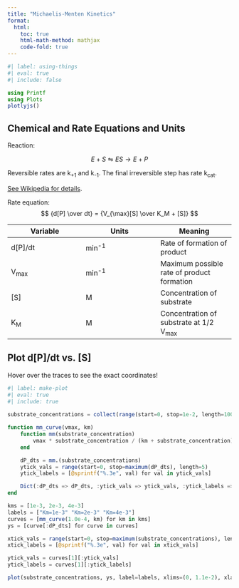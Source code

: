 ```yaml
---
title: "Michaelis-Menten Kinetics"
format:
  html:
    toc: true
    html-math-method: mathjax
    code-fold: true
---
```


```julia
#| label: using-things
#| eval: true
#| include: false

using Printf
using Plots
plotlyjs()
```

## Chemical and Rate Equations and Units

Reaction:

$$ E + S \leftrightharpoons ES \rightarrow E + P$$

Reversible rates are k<sub>+1</sub> and k<sub>-1</sub>. The final irreversible step has rate k<sub>cat</sub>.

[See Wikipedia for details](https://en.wikipedia.org/wiki/Michaelis%E2%80%93Menten_kinetics#Model).

Rate equation:
$$ {d[P] \over dt} = {V_{\max}[S] \over K_M + [S]} $$

| Variable | Units | Meaning |
|---|---|---|
| d[P]/dt | min<sup>-1</sup> | Rate of formation of product |
| V<sub>max</sub> | min<sup>-1</sup> | Maximum possible rate of product formation |
| [S] | M | Concentration of substrate |
| K<sub>M</sub> | M | Concentration of substrate at 1/2 V<sub>max</sub> |

## Plot d[P]/dt vs. [S]

Hover over the traces to see the exact coordinates!

```julia
#| label: make-plot
#| eval: true
#| include: true
  
substrate_concentrations = collect(range(start=0, stop=1e-2, length=100))

function mm_curve(vmax, km)
    function mm(substrate_concentration)
        vmax * substrate_concentration / (km + substrate_concentration)
    end

    dP_dts = mm.(substrate_concentrations)
    ytick_vals = range(start=0, stop=maximum(dP_dts), length=5)
    ytick_labels = [@sprintf("%.3e", val) for val in ytick_vals]

    Dict(:dP_dts => dP_dts, :ytick_vals => ytick_vals, :ytick_labels => ytick_labels)
end

kms = [1e-3, 2e-3, 4e-3]
labels = ["Km=1e-3" "Km=2e-3" "Km=4e-3"]
curves = [mm_curve(1.0e-4, km) for km in kms]
ys = [curve[:dP_dts] for curve in curves]

xtick_vals = range(start=0, stop=maximum(substrate_concentrations), length=5)
xtick_labels = [@sprintf("%.3e", val) for val in xtick_vals]

ytick_vals = curves[1][:ytick_vals]
ytick_labels = curves[1][:ytick_labels]

plot(substrate_concentrations, ys, label=labels, xlims=(0, 1.1e-2), xlabel="[S] (M)", ylabel="d[P]/dt (M/min)", xticks=(xtick_vals, xtick_labels), yticks=(ytick_vals, ytick_labels), linewidth=3)
```
